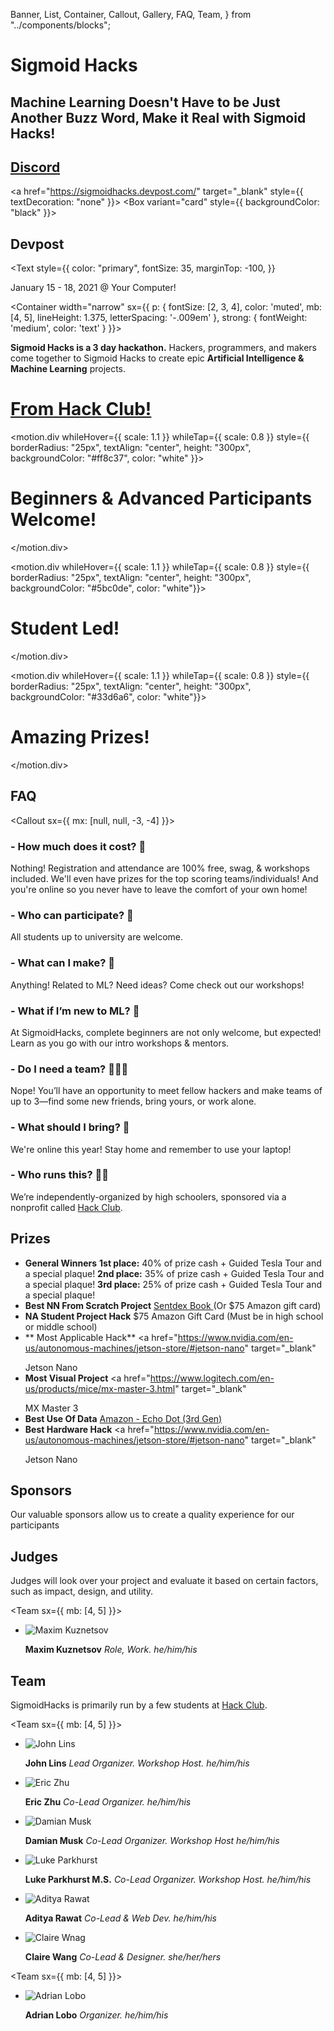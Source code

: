   Banner,
  List,
  Container,
  Callout,
  Gallery,
  FAQ,
  Team,
} from "../components/blocks";


<Banner>

<h1>Sigmoid Hacks</h1>

## Machine Learning Doesn't Have to be Just Another Buzz Word, Make it Real with Sigmoid Hacks!

<Gallery>
<a href="https://discord.gg/fam6efTHP7" target="_blank" style={{ textDecoration: "none" }}>
<Box variant="card" style={{ backgroundColor: "black" }}>
<h2 style={{ color: "primary" }}>Discord</h2>
</Box>
</a>

<a href="https://sigmoidhacks.devpost.com/" target="_blank" style={{ textDecoration: "none" }}>
<Box variant="card" style={{ backgroundColor: "black" }}>
<h2 style={{ color: "primary" }}>Devpost</h2>
</Box>
</a>
</Gallery>

<Text
  style={{
    color: "primary",
    fontSize: 35,
    marginTop: -100,
  }}
>
  January 15 - 18, 2021 @ Your Computer!
</Text>

</Banner>

<Container
width="narrow"
sx={{
    p: {
      fontSize: [2, 3, 4],
      color: 'muted',
      mb: [4, 5],
      lineHeight: 1.375,
      letterSpacing: '-.009em'
    },
    strong: {
      fontWeight: 'medium',
      color: 'text'
    }
  }}>

**Sigmoid Hacks is a 3 day hackathon.**
Hackers, programmers, and makers come together to Sigmoid Hacks to create epic **Artificial Intelligence & Machine Learning** projects.

</Container>

<Gallery>
<a
  href="https://hackclub.com/"
  target="_blank"
  style={{ textDecoration: "none", boxShadow: "500" }}
>
  <motion.div
    whileHover={{ scale: 1.1 }}
    whileTap={{ scale: 0.8 }}
    style={{
      borderRadius: "25px",
      textAlign: "center",
      height: "300px",
      backgroundColor: "#ec3750",
      color: "#fff",
      marginTop: "-21px",
    }}
  >
    <h1 style={{ paddingTop: "7.5rem" }}>From Hack Club!</h1>
  </motion.div>
</a>

<motion.div whileHover={{ scale: 1.1 }} whileTap={{ scale: 0.8 }} style={{ borderRadius: "25px", textAlign: "center", height: "300px", backgroundColor: "#ff8c37", color: "white" }}>

# Beginners & Advanced Participants Welcome!

</motion.div>

<motion.div whileHover={{ scale: 1.1 }} whileTap={{ scale: 0.8 }} style={{ borderRadius: "25px", textAlign: "center", height: "300px", backgroundColor: "#5bc0de", color: "white"}}>

# Student Led!

</motion.div>

<motion.div whileHover={{ scale: 1.1 }} whileTap={{ scale: 0.8 }} style={{ borderRadius: "25px", textAlign: "center", height: "300px", backgroundColor: "#33d6a6", color: "white"}}>

# Amazing Prizes!

</motion.div>

</Gallery>

<Container>

## FAQ

<Callout sx={{ mx: [null, null, -3, -4] }}>
<FAQ>

### - How much does it cost? 💸

Nothing! Registration and attendance are 100% free, swag, & workshops included. We'll even have prizes for the top scoring teams/individuals! And you're online so you never have to leave the comfort of your own home!

### - Who can participate? 🔭

All students up to university are welcome.

### - What can I make? 🤖

Anything! Related to ML? Need ideas? Come check out our workshops!

### - What if I’m new to ML? 👾

At SigmoidHacks, complete beginners are not only welcome, but expected! Learn as you go with our intro workshops & mentors.

### - Do I need a team? 👨‍👧‍👧

Nope! You’ll have an opportunity to meet fellow hackers and make teams of up to 3—find some new friends, bring yours, or work alone.

### - What should I bring? 🧳

We're online this year! Stay home and remember to use your laptop!

### - Who runs this? 👨‍🏫

We’re independently-organized by high schoolers, sponsored via a nonprofit called <a href="https://hackclub.com/" target="_blank">Hack Club</a>.

</FAQ>
</Callout>

## Prizes

<FAQ>

- **General Winners**
  **1st place:** 40% of prize cash + Guided Tesla Tour and a special plaque!
  **2nd place:** 35% of prize cash + Guided Tesla Tour and a special plaque!
  **3rd place:** 25% of prize cash + Guided Tesla Tour and a special plaque!
- **Best NN From Scratch Project**
  <a href="https://nnfs.io/" target="_blank">
    Sentdex Book
  </a> (Or $75 Amazon gift card)
- **NA Student Project Hack**
  $75 Amazon Gift Card (Must be in high school or middle school)
- ** Most Applicable Hack**
  <a
    href="https://www.nvidia.com/en-us/autonomous-machines/jetson-store/#jetson-nano"
    target="_blank"
  >
    Jetson Nano
  </a>
- **Most Visual Project**
  <a
    href="https://www.logitech.com/en-us/products/mice/mx-master-3.html"
    target="_blank"
  >
    MX Master 3
  </a>
- **Best Use Of Data**
  <a href="https://www.amazon.com/Echo-Dot/dp/B07FZ8S74R" target="_blank">
    Amazon - Echo Dot (3rd Gen)
  </a>
- **Best Hardware Hack**
  <a
    href="https://www.nvidia.com/en-us/autonomous-machines/jetson-store/#jetson-nano"
    target="_blank"
  >
    Jetson Nano
  </a>

</FAQ>

## Sponsors

Our valuable sponsors allow us to create a quality experience for our participants

<Sponsors />

## Judges

Judges will look over your project and evaluate it based on certain factors, such as impact, design, and utility.

<Team sx={{ mb: [4, 5] }}>

- ![Maxim Kuznetsov](../static/profiles/judges/maximkuznetsov.jpeg)

  **Maxim Kuznetsov** _Role, Work. he/him/his_

</Team>

## Team

SigmoidHacks is primarily run by a few students at <a href="https://hackclub.com/" target="_blank">Hack Club</a>.

<Team sx={{ mb: [4, 5] }}>

- ![John Lins](../static/profiles/team/john.jpeg)

  **John Lins** _Lead Organizer. Workshop Host. he/him/his_

- ![Eric Zhu](../static/profiles/team/eric.png)

  **Eric Zhu** _Co-Lead Organizer. he/him/his_

- ![Damian Musk](../static/profiles/team/damian.jpg)

  **Damian Musk** _Co-Lead Organizer. Workshop Host he/him/his_

</Team>
<Team sx={{ mb: [4, 5] }}>

- ![Luke Parkhurst](../static/profiles/team/lukeparkhurst.png)

  **Luke Parkhurst M.S.** _Co-Lead Organizer. Workshop Host. he/him/his_

- ![Aditya Rawat](../static/profiles/team/aditya.jpeg)

  **Aditya Rawat** _Co-Lead & Web Dev. he/him/his_

- ![Claire Wnag](../static/profiles/team/claire.jpg)

  **Claire Wang** _Co-Lead & Designer. she/her/hers_

</Team>

<Team sx={{ mb: [4, 5] }}>

- ![Adrian Lobo](../static/profiles/team/adrianlobo.png)

  **Adrian Lobo** _Organizer. he/him/his_

</Team>

</Container>
